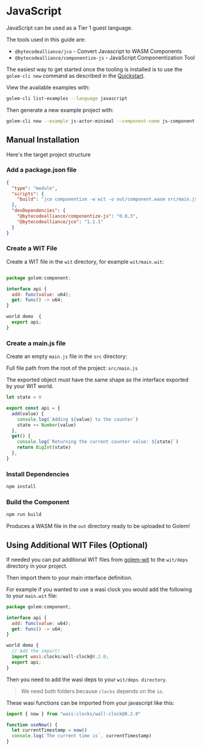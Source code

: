 
# JavaScript

JavaScript can be used as a Tier 1 guest language.

The tools used in this guide are:

- `@bytecodealliance/jco` - Convert Javascript to WASM Components
- `@bytecodealliance/componentize-js` - JavaScript Componentization Tool

The easiest way to get started once the tooling is installed is to use the `golem-cli new` command as described in the [Quickstart](/docs/quickstart).

View the available examples with:

```bash copy
golem-cli list-examples --language javascript
```

Then generate a new example project with:

```bash copy
golem-cli new --example js-actor-minimal --component-name js-component
```

## Manual Installation

Here's the target project structure

<FileTree>
  <FileTree.Folder name="src" defaultOpen>
    <FileTree.File name="main.js" />
  </FileTree.Folder>
  <FileTree.Folder name="wit" defaultOpen>
    <FileTree.File name="main.wit" />
    <FileTree.Folder name="deps" />
  </FileTree.Folder>
  <FileTree.File name="package.json" />
</FileTree>

<Steps>

### Add a package.json file

```json filename="package.json" copy
{
  "type": "module",
  "scripts": {
    "build": "jco componentize -w wit -o out/component.wasm src/main.js"
  },
  "devDependencies": {
    "@bytecodealliance/componentize-js": "0.8.3",
    "@bytecodealliance/jco": "1.1.1"
  }
}
```

### Create a WIT File

Create a WIT file in the `wit` directory, for example `wit/main.wit`:

```jsx copy

package golem:component;

interface api {
  add: func(value: u64);
  get: func() -> u64;
}

world demo  {
  export api;
}

```

### Create a main.js file

Create an empty `main.js` file in the `src` directory:

Full file path from the root of the project: `src/main.js`

The exported object must have the same shape as the interface exported by your WIT world.

```javascript copy
let state = 0

export const api = {
  add(value) {
    console.log(`Adding ${value} to the counter`)
    state += Number(value)
  },
  get() {
    console.log(`Returning the current counter value: ${state}`)
    return BigInt(state)
  },
}
```

### Install Dependencies

```bash copy
npm install
```

### Build the Component

```bash copy
npm run build
```

Produces a WASM file in the `out` directory ready to be uploaded to Golem!

</Steps>

## Using Additional WIT Files (Optional)

If needed you can put additional WIT files from [golem-wit](https://github.com/golemcloud/golem-wit/tree/main/wit/deps) to the `wit/deps` directory in your project.

Then import them to your main interface definition.

For example if you wanted to use a wasi clock you would add the following to your `main.wit` file:

```jsx copy
package golem:component;

interface api {
  add: func(value: u64);
  get: func() -> u64;
}

world demo {
  // Add the import!
  import wasi:clocks/wall-clock@0.2.0;
  export api;
}

```

Then you need to add the wasi deps to your `wit/deps directory`.

> We need both folders because `clocks` depends on the `io`.

<FileTree>
  <FileTree.Folder name="src">
    <FileTree.File name="main.js" />
  </FileTree.Folder>
  <FileTree.Folder name="wit" defaultOpen>
    <FileTree.File name="main.wit" />
    <FileTree.Folder name="deps" defaultOpen>
      <FileTree.Folder name="clocks">
        <FileTree.File name="world.wit" />
        <FileTree.File name="wall-clock.wit" />
        <FileTree.File name="monotonic-clock.wit" />
      </FileTree.Folder>
      <FileTree.Folder name="io">
        <FileTree.File name="world.wit" />
        <FileTree.File name="streams.wit" />
        <FileTree.File name="error.wit" />
        <FileTree.File name="poll.wit" />
      </FileTree.Folder>
    </FileTree.Folder>
  </FileTree.Folder>
  <FileTree.File name="package.json" />
</FileTree>

These wasi functions can be imported from your javascript like this:

```javascript copy
import { now } from "wasi:clocks/wall-clock@0.2.0"

function useNow() {
  let currentTimestamp = now()
  console.log(`The current time is`, currentTimestamp)
}
```
